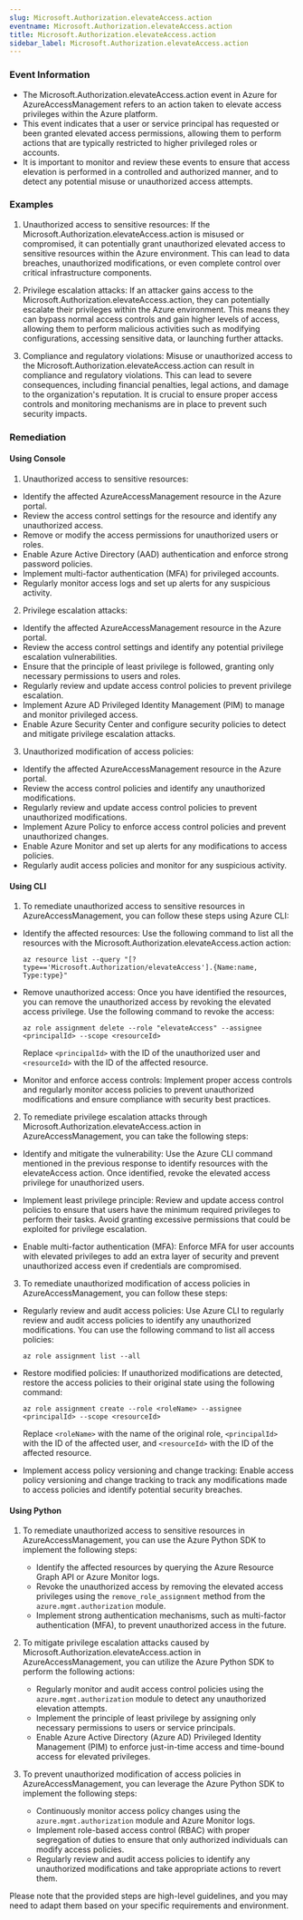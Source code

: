 ```yaml
--- 
slug: Microsoft.Authorization.elevateAccess.action
eventname: Microsoft.Authorization.elevateAccess.action
title: Microsoft.Authorization.elevateAccess.action
sidebar_label: Microsoft.Authorization.elevateAccess.action
---
```

                       
### Event Information

- The Microsoft.Authorization.elevateAccess.action event in Azure for AzureAccessManagement refers to an action taken to elevate access privileges within the Azure platform.
- This event indicates that a user or service principal has requested or been granted elevated access permissions, allowing them to perform actions that are typically restricted to higher privileged roles or accounts.
- It is important to monitor and review these events to ensure that access elevation is performed in a controlled and authorized manner, and to detect any potential misuse or unauthorized access attempts.


### Examples

1. Unauthorized access to sensitive resources: If the Microsoft.Authorization.elevateAccess.action is misused or compromised, it can potentially grant unauthorized elevated access to sensitive resources within the Azure environment. This can lead to data breaches, unauthorized modifications, or even complete control over critical infrastructure components.

2. Privilege escalation attacks: If an attacker gains access to the Microsoft.Authorization.elevateAccess.action, they can potentially escalate their privileges within the Azure environment. This means they can bypass normal access controls and gain higher levels of access, allowing them to perform malicious activities such as modifying configurations, accessing sensitive data, or launching further attacks.

3. Compliance and regulatory violations: Misuse or unauthorized access to the Microsoft.Authorization.elevateAccess.action can result in compliance and regulatory violations. This can lead to severe consequences, including financial penalties, legal actions, and damage to the organization's reputation. It is crucial to ensure proper access controls and monitoring mechanisms are in place to prevent such security impacts.

### Remediation

#### Using Console

1. Unauthorized access to sensitive resources:
- Identify the affected AzureAccessManagement resource in the Azure portal.
- Review the access control settings for the resource and identify any unauthorized access.
- Remove or modify the access permissions for unauthorized users or roles.
- Enable Azure Active Directory (AAD) authentication and enforce strong password policies.
- Implement multi-factor authentication (MFA) for privileged accounts.
- Regularly monitor access logs and set up alerts for any suspicious activity.

2. Privilege escalation attacks:
- Identify the affected AzureAccessManagement resource in the Azure portal.
- Review the access control settings and identify any potential privilege escalation vulnerabilities.
- Ensure that the principle of least privilege is followed, granting only necessary permissions to users and roles.
- Regularly review and update access control policies to prevent privilege escalation.
- Implement Azure AD Privileged Identity Management (PIM) to manage and monitor privileged access.
- Enable Azure Security Center and configure security policies to detect and mitigate privilege escalation attacks.

3. Unauthorized modification of access policies:
- Identify the affected AzureAccessManagement resource in the Azure portal.
- Review the access control policies and identify any unauthorized modifications.
- Regularly review and update access control policies to prevent unauthorized modifications.
- Implement Azure Policy to enforce access control policies and prevent unauthorized changes.
- Enable Azure Monitor and set up alerts for any modifications to access policies.
- Regularly audit access policies and monitor for any suspicious activity.

#### Using CLI

1. To remediate unauthorized access to sensitive resources in AzureAccessManagement, you can follow these steps using Azure CLI:

- Identify the affected resources: Use the following command to list all the resources with the Microsoft.Authorization.elevateAccess.action action:

  ```
  az resource list --query "[?type=='Microsoft.Authorization/elevateAccess'].{Name:name, Type:type}"
  ```

- Remove unauthorized access: Once you have identified the resources, you can remove the unauthorized access by revoking the elevated access privilege. Use the following command to revoke the access:

  ```
  az role assignment delete --role "elevateAccess" --assignee <principalId> --scope <resourceId>
  ```

  Replace `<principalId>` with the ID of the unauthorized user and `<resourceId>` with the ID of the affected resource.

- Monitor and enforce access controls: Implement proper access controls and regularly monitor access policies to prevent unauthorized modifications and ensure compliance with security best practices.

2. To remediate privilege escalation attacks through Microsoft.Authorization.elevateAccess.action in AzureAccessManagement, you can take the following steps:

- Identify and mitigate the vulnerability: Use the Azure CLI command mentioned in the previous response to identify resources with the elevateAccess action. Once identified, revoke the elevated access privilege for unauthorized users.

- Implement least privilege principle: Review and update access control policies to ensure that users have the minimum required privileges to perform their tasks. Avoid granting excessive permissions that could be exploited for privilege escalation.

- Enable multi-factor authentication (MFA): Enforce MFA for user accounts with elevated privileges to add an extra layer of security and prevent unauthorized access even if credentials are compromised.

3. To remediate unauthorized modification of access policies in AzureAccessManagement, you can follow these steps:

- Regularly review and audit access policies: Use Azure CLI to regularly review and audit access policies to identify any unauthorized modifications. You can use the following command to list all access policies:

  ```
  az role assignment list --all
  ```

- Restore modified policies: If unauthorized modifications are detected, restore the access policies to their original state using the following command:

  ```
  az role assignment create --role <roleName> --assignee <principalId> --scope <resourceId>
  ```

  Replace `<roleName>` with the name of the original role, `<principalId>` with the ID of the affected user, and `<resourceId>` with the ID of the affected resource.

- Implement access policy versioning and change tracking: Enable access policy versioning and change tracking to track any modifications made to access policies and identify potential security breaches.

#### Using Python

1. To remediate unauthorized access to sensitive resources in AzureAccessManagement, you can use the Azure Python SDK to implement the following steps:
   - Identify the affected resources by querying the Azure Resource Graph API or Azure Monitor logs.
   - Revoke the unauthorized access by removing the elevated access privileges using the `remove_role_assignment` method from the `azure.mgmt.authorization` module.
   - Implement strong authentication mechanisms, such as multi-factor authentication (MFA), to prevent unauthorized access in the future.

2. To mitigate privilege escalation attacks caused by Microsoft.Authorization.elevateAccess.action in AzureAccessManagement, you can utilize the Azure Python SDK to perform the following actions:
   - Regularly monitor and audit access control policies using the `azure.mgmt.authorization` module to detect any unauthorized elevation attempts.
   - Implement the principle of least privilege by assigning only necessary permissions to users or service principals.
   - Enable Azure Active Directory (Azure AD) Privileged Identity Management (PIM) to enforce just-in-time access and time-bound access for elevated privileges.

3. To prevent unauthorized modification of access policies in AzureAccessManagement, you can leverage the Azure Python SDK to implement the following steps:
   - Continuously monitor access policy changes using the `azure.mgmt.authorization` module and Azure Monitor logs.
   - Implement role-based access control (RBAC) with proper segregation of duties to ensure that only authorized individuals can modify access policies.
   - Regularly review and audit access policies to identify any unauthorized modifications and take appropriate actions to revert them.

Please note that the provided steps are high-level guidelines, and you may need to adapt them based on your specific requirements and environment.


 